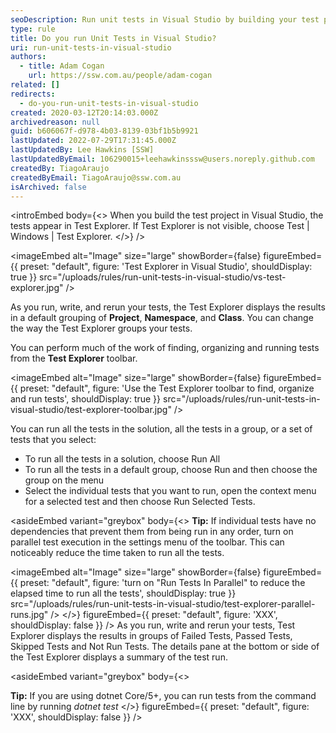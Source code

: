 ```yaml
---
seoDescription: Run unit tests in Visual Studio by building your test project and exploring results in Test Explorer.
type: rule
title: Do you run Unit Tests in Visual Studio?
uri: run-unit-tests-in-visual-studio
authors:
  - title: Adam Cogan
    url: https://ssw.com.au/people/adam-cogan
related: []
redirects:
  - do-you-run-unit-tests-in-visual-studio
created: 2020-03-12T20:14:03.000Z
archivedreason: null
guid: b606067f-d978-4b03-8139-03bf1b5b9921
lastUpdated: 2022-07-29T17:31:45.000Z
lastUpdatedBy: Lee Hawkins [SSW]
lastUpdatedByEmail: 106290015+leehawkinsssw@users.noreply.github.com
createdBy: TiagoAraujo
createdByEmail: TiagoAraujo@ssw.com.au
isArchived: false
---
```


<introEmbed
  body={<>
When you build the test project in Visual Studio, the tests appear in Test Explorer. If Test Explorer is not visible, choose Test | Windows | Test Explorer.
  </>}
/>

<imageEmbed
  alt="Image"
  size="large"
  showBorder={false}
  figureEmbed={{
    preset: "default",
    figure: 'Test Explorer in Visual Studio',
    shouldDisplay: true
  }}
  src="/uploads/rules/run-unit-tests-in-visual-studio/vs-test-explorer.jpg"
/>

As you run, write, and rerun your tests, the Test Explorer displays the results in a default grouping of **Project**, **Namespace**, and **Class**. You can change the way the Test Explorer groups your tests.

You can perform much of the work of finding, organizing and running tests from the **Test Explorer** toolbar.


<imageEmbed
  alt="Image"
  size="large"
  showBorder={false}
  figureEmbed={{
    preset: "default",
    figure: 'Use the Test Explorer toolbar to find, organize and run tests',
    shouldDisplay: true
  }}
  src="/uploads/rules/run-unit-tests-in-visual-studio/test-explorer-toolbar.jpg"
/>

You can run all the tests in the solution, all the tests in a group, or a set of tests that you select:

- To run all the tests in a solution, choose Run All
- To run all the tests in a default group, choose Run and then choose the group on the menu
- Select the individual tests that you want to run, open the context menu for a selected test and then choose Run Selected Tests.

<asideEmbed
  variant="greybox"
  body={<>
    **Tip:** If individual tests have no dependencies that prevent them from being run in any order, turn on parallel test execution in the settings menu of the toolbar. This can noticeably reduce the time taken to run all the tests.

<imageEmbed
  alt="Image"
  size="large"
  showBorder={false}
  figureEmbed={{
    preset: "default",
    figure: 'turn on "Run Tests In Parallel" to reduce the elapsed time to run all the tests',
    shouldDisplay: true
  }}
  src="/uploads/rules/run-unit-tests-in-visual-studio/test-explorer-parallel-runs.jpg"
/>
  </>}
  figureEmbed={{
    preset: "default",
    figure: 'XXX',
    shouldDisplay: false
  }}
/>
As you run, write and rerun your tests, Test Explorer displays the results in groups of Failed Tests, Passed Tests, Skipped Tests and Not Run Tests. The details pane at the bottom or side of the Test Explorer displays a summary of the test run.

<asideEmbed
  variant="greybox"
  body={<>
    
**Tip:** If you are using dotnet Core/5+, you can run tests from the command line by running _dotnet test_
  </>}
  figureEmbed={{
    preset: "default",
    figure: 'XXX',
    shouldDisplay: false
  }}
/>
